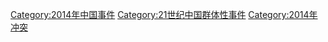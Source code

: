 [[Category:2014年中国事件|Category:2014年中国事件]]
[[Category:21世纪中国群体性事件|Category:21世纪中国群体性事件]]
[[Category:2014年冲突|Category:2014年冲突]]